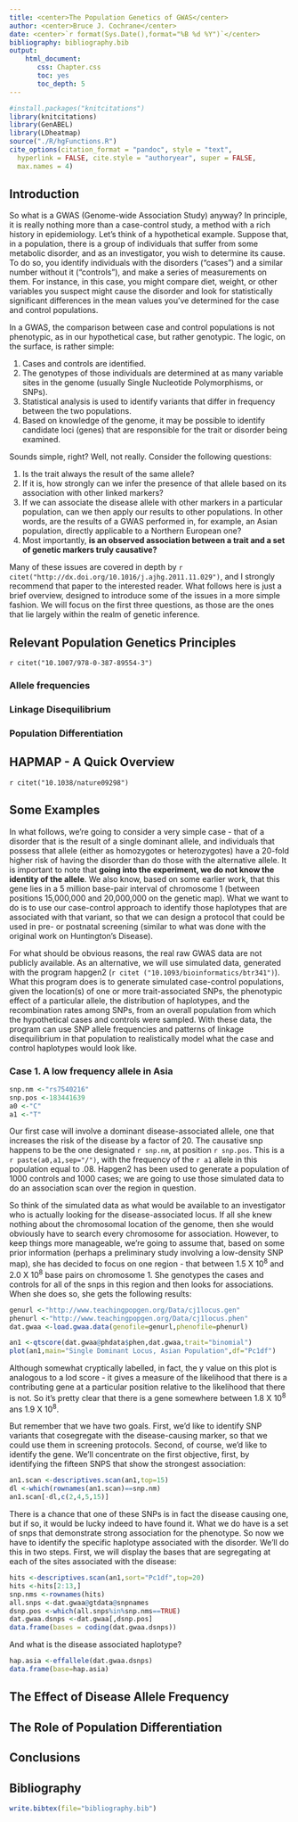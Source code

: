 ```yaml
---
title: <center>The Population Genetics of GWAS</center>
author: <center>Bruce J. Cochrane</center>
date: <center>`r format(Sys.Date(),format="%B %d %Y")`</center>
bibliography: bibliography.bib
output: 
    html_document:
       css: Chapter.css
       toc: yes
       toc_depth: 5
---
```



```r
#install.packages("knitcitations")
library(knitcitations)
library(GenABEL)
library(LDheatmap)
source("./R/hgFunctions.R")
cite_options(citation_format = "pandoc", style = "text",
  hyperlink = FALSE, cite.style = "authoryear", super = FALSE,
  max.names = 4)
```


## Introduction

So what is a GWAS (Genome-wide Association Study) anyway?  In principle, it is really nothing more than a case-control study, a method with a rich history in epidemiology.  Let's think of a hypothetical example.  Suppose that, in a population, there is a group of individuals that suffer from some metabolic disorder, and as an investigator, you wish to determine its cause.  To do so, you identify individuals with the disorders ("cases") and a similar number without it ("controls"), and make a series of measurements on them.  For instance, in this case, you might compare diet, weight, or other variables you suspect might cause the disorder and look for statistically significant differences in the mean values you've determined for the case and control populations.

In a GWAS, the comparison between case and control populations is not phenotypic, as in our hypothetical case, but rather genotypic.  The logic, on the surface, is rather simple:

1.  Cases and controls are identified.
2.  The genotypes of those individuals are determined at as many variable sites in the genome (usually Single Nucleotide Polymorphisms, or SNPs).
3.  Statistical analysis  is used to identify variants that differ in frequency between the two populations.
4.  Based on knowledge of the genome, it may be possible to identify candidate loci (genes) that are responsible for the trait or disorder being examined.

Sounds simple, right?  Well, not really.  Consider the following questions:

1.  Is the trait always the result of the same allele?
2.  If it is, how strongly can we infer the presence of that allele based on its association with other linked markers?
3.  If we can associate the disease allele with other markers in a particular population, can we then apply our results to other populations.  In other words, are the results of a GWAS performed in, for example, an Asian population, directly applicable to a Northern European one?
4.  Most importantly, **is an observed association between a trait and a set of genetic markers truly causative?**  

Many of these issues are covered in depth by `r citet("http://dx.doi.org/10.1016/j.ajhg.2011.11.029")`, and I strongly recommend that paper to the interested reader.  What follows here is just a brief overview, designed to introduce some of the issues in a more simple fashion.  We will focus on the first three questions, as those are the ones that lie largely within the realm of genetic inference.


## Relevant Population Genetics Principles

`r citet("10.1007/978-0-387-89554-3")`

### Allele frequencies

### Linkage Disequilibrium

### Population Differentiation

## HAPMAP - A Quick Overview

`r citet("10.1038/nature09298")`

## Some Examples

In what follows, we're going to consider a very simple case - that of a disorder that is the result of a single dominant allele, and individuals that possess that allele (either as homozygotes or heterozygotes) have a 20-fold higher risk of having the disorder than do those with the alternative allele.  It is important to note that **going into the experiment, we do not know the identity of the allele**.  We also know, based on some earlier work, that this gene lies in a 5 million base-pair interval of chromosome 1 (between positions 15,000,000 and 20,000,000 on the genetic map).  What we want to do is to use our case-control approach to identify those haplotypes that are associated with that variant, so that we can design a protocol that could be used in pre- or postnatal screening (similar to what was done with the original work on Huntington's Disease).

For what should be obvious reasons, the real raw GWAS data are not publicly available.  As an alternative, we will use simulated data, generated with the program hapgen2 (`r citet ("10.1093/bioinformatics/btr341")`).  What this program does is to generate simulated case-control populations, given the location(s) of one or more trait-associated SNPs, the phenotypic effect of a particular allele,  the distribution of haplotypes, and the recombination rates among SNPs, from an overall population from which the hypothetical cases and controls were sampled.  With these data, the program can use SNP allele frequencies and patterns of linkage disequilibrium in that population to realistically model what the case and control haplotypes would look like.

### Case 1.  A low frequency allele in Asia

```r
snp.nm <-"rs7540216"
snp.pos <-183441639
a0 <-"C"
a1 <-"T"
```

Our first case will involve a dominant disease-associated allele, one that increases the risk of the disease by a factor of 20.  The causative snp happens to be the one designated `r snp.nm`, at position `r snp.pos`.  This is a `r paste(a0,a1,sep="/")`, with the frequency of the `r a1` allele in this population equal to .08.  Hapgen2 has been used to generate a population of 1000 controls and 1000 cases; we are going to use those simulated data to do an association scan over the region in question.

So think of the simulated data as what would be available to an investigator who is actually looking for the disease-associated locus.  If all she knew nothing about the chromosomal location of the genome, then she would obviously have to search every chromosome for association.  However, to keep things more manageable, we're going to assume that, based on some prior information (perhaps a preliminary study involving a low-density SNP map), she has decided to focus on one region - that between 1.5 X 10^8^ and 2.0 X 10^8^ base pairs on chromosome 1.  She genotypes the cases and controls for all of the snps in this region and then looks for associations.  When she does so, she gets the following results:

```r
genurl <-"http://www.teachingpopgen.org/Data/cj1locus.gen"
phenurl <-"http://www.teachingpopgen.org/Data/cj1locus.phen"
dat.gwaa <-load.gwaa.data(genofile=genurl,phenofile=phenurl)

an1 <-qtscore(dat.gwaa@phdata$phen,dat.gwaa,trait="binomial")
plot(an1,main="Single Dominant Locus, Asian Population",df="Pc1df")
```
Although somewhat cryptically labelled, in fact, the y value on this plot is analogous to a lod score - it gives a measure of the likelihood that there is a contributing gene at a particular position relative to the likelihood that there is not. So it's pretty clear that there is a gene somewhere between  1.8 X 10^8^ ans 1.9 X 10^8^.  

But remember that we have two goals.  First, we'd like to identify SNP variants that cosegregate with the disease-causing marker, so that we could use them in screening protocols.  Second, of course, we'd like to identify the gene.  We'll concentrate on the first objective, first, by identifying the fifteen SNPS that show the strongest association:
```r
an1.scan <-descriptives.scan(an1,top=15)
dl <-which(rownames(an1.scan)==snp.nm)
an1.scan[-dl,c(2,4,5,15)]
```
There is a chance that one of these SNPs is in fact the disease causing one, but if so, it would be lucky indeed to have found it. What we do have is a set of snps that demonstrate strong association for the phenotype.  So now we have to identify the specific haplotype associated with the disorder.  We'll do this in two steps.  First, we will display the bases that are segregating at each of the sites associated with the disease:

```r
hits <-descriptives.scan(an1,sort="Pc1df",top=20)
hits <-hits[2:13,]
snp.nms <-rownames(hits)
all.snps <-dat.gwaa@gtdata@snpnames
dsnp.pos <-which(all.snps%in%snp.nms==TRUE)
dat.gwaa.dsnps <-dat.gwaa[,dsnp.pos]
data.frame(bases = coding(dat.gwaa.dsnps))
```
And what is the disease associated haplotype?
```r
hap.asia <-effallele(dat.gwaa.dsnps)
data.frame(base=hap.asia)
```




## The Effect of Disease Allele Frequency

## The Role of Population Differentiation

## Conclusions

## Bibliography

```r
write.bibtex(file="bibliography.bib")
```
